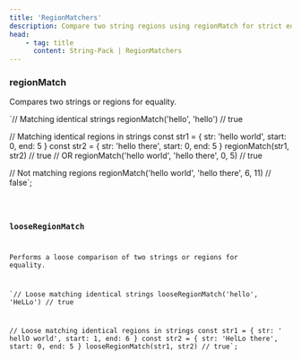 ```yaml
---
title: 'RegionMatchers'
description: Compare two string regions using regionMatch for strict equality check and looseRegionMatch for case-insensitive equality check in javascript/typescript.
head:
    - tag: title
      content: String-Pack | RegionMatchers
---
```



### regionMatch

Compares two strings or regions for equality.

`// Matching identical strings
regionMatch('hello', 'hello') // true

// Matching identical regions in strings
const str1 = { str: 'hello world', start: 0, end: 5 }
const str2 = { str: 'hello there', start: 0, end: 5 }
regionMatch(str1, str2) // true
// OR
regionMatch('hello world', 'hello there', 0, 5) // true

// Not matching regions
regionMatch('hello world', 'hello there', 6, 11) // false`;

<Code code={regionMatch} lang="js" />

### looseRegionMatch

Performs a loose comparison of two strings or regions for equality.

`// Loose matching identical strings
looseRegionMatch('hello', 'HeLLo') // true

// Loose matching identical regions in strings
const str1 = { str: ' hellO world', start: 1, end: 6 }
const str2 = { str: 'HelLo there', start: 0, end: 5 }
looseRegionMatch(str1, str2) // true`;

<Code code={looseRegionMatch} lang="js" />
